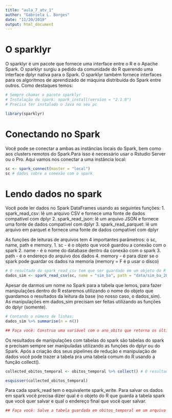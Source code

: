 ---
title: "aula_7_atv_1"
author: "Gabriela L. Borges"
date: "11/20/2019"
output: html_document
---

# O sparklyr

O sparklyr é um pacote que fornece uma interface entre o R e o Apache Spark. O sparklyr surgiu a pedido da comunidade do R querendo uma interface dplyr nativa para o Spark. O sparklyr também fornece interfaces para os algoritmos de aprendizado de máquina distribuída do Spark entre outros. Como destaques temos:

```{r}
# Sempre chamar o pacote sparklyr
# Instalação do spark: spark_install(version = "2.1.0")
# Precisa ter instalado o Java no seu pc

library(sparklyr)
```

# Conectando no Spark

Você pode se conectar a ambas as instâncias locais do Spark, bem como aos clusters remotos do Spark.Para isso é necessário usar o Rstudio Server ou o Pro. Aqui vamos nos conectar a uma instância local:

```{r}
sc <- spark_connect(master = "local")
sc # dados sobre a conexão com o spark
```

# Lendo dados no spark

Você pode ler dados no Spark DataFrames usando as seguintes funções:
1. spark_read_csv: lê um arquivo CSV e fornece uma fonte de dados compatível com dplyr
2. spark_read_json: lê um arquivo JSON e fornece uma fonte de dados compatível com dplyr
3. spark_read_parquet: lê um arquivo em parquet e fornece uma fonte de dados compatível com dplyr

As funções de leituras de arquivos tem 4 importantes parâmetros: o sc, name, path e memory.
1. sc - é o objeto que você guardou a conexão com o spark
2. name - é o nome do database dentro da conexão com o spark
3. path - é o endereço do arquivo dos dados
4. memory - é para dizer se o spark pode guardar os dados na memoria (memory = F é p usar o disco)
```{r}
# O resultado do spark_read_csv tem que ser guardado em um objeto do R
dados_sim <- spark_read_csv(sc, name = "sim_ba", path = "data/sim_ba_2010_2017.csv", memory = F)
```

Apesar de darmos um nome no Spark para a tabela que lemos, para fazer manipulações dentro do R estaremos utilizando o nome do objeto que guardamos o resultados da leitura da base (no nosso caso, o dados_sim). 
As manipulações em dados_sim precisam ser feitas utilizando as funções do dplyr (somente).

```{r}
# Contando o número de linhas:
dados_sim %>% summarise(n = n())

## Faça você: Construa uma variável com o ano_obito que retorna os últimos quatro dígitos da variável DTOBITO. Construa uma variável mes_obito que retorna os digitos 3 e 4 da variável DTOBITO. Em seguida faça um agrupamento pelo ano de óbito e mês e summarise retornando o número de linhas (óbitos) por ano e mês de óbito. Guarde o resultado em obitos_temporal.

```

Os resultados de manipulações com tabelas do spark são tabelas do spark e precisam sempre ser manipuladas utilizando as funções do dplyr ou do Spark. Após a criação dos seus pipelines de redução e manipulação de dados você pode trazer a tabela pra uma tabela comum do R usando a função collect().

```{r}
collected_obitos_temporal <- obitos_temporal %>% collect() # O resultado é um tibble comum do R e pode ser manipulado usando qualquer pacote e função do R base.

esquisser(collected_obitos_temporal)
```

Para cada spark_read tem o equivalente spark_write. Para salvar os dados em spark você precisa dizer qual é o objeto do R que guarda a tabela spark que você quer salvar e qual o endereço final que você quer salvar.

```{r}
## Faça você: Salve a tabela guardada em obitos_temporal em um arquivo parquet.


```

